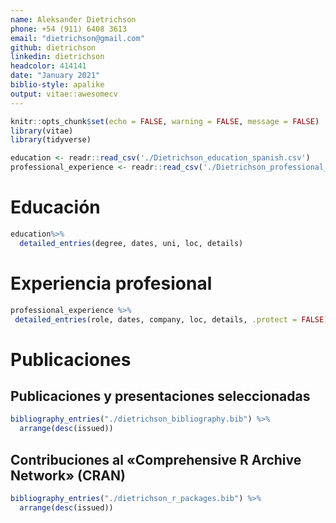 ```yaml
---
name: Aleksander Dietrichson
phone: +54 (911) 6408 3613
email: "dietrichson@gmail.com"
github: dietrichson
linkedin: dietrichson
headcolor: 414141
date: "January 2021"
biblio-style: apalike
output: vitae::awesomecv
---
```


```r
knitr::opts_chunk$set(echo = FALSE, warning = FALSE, message = FALSE)
library(vitae)
library(tidyverse)
```

```r
education <- readr::read_csv('./Dietrichson_education_spanish.csv')
professional_experience <- readr::read_csv('./Dietrichson_professional_spanish.csv')
```


# Educación
```r
education%>% 
  detailed_entries(degree, dates, uni, loc, details)
```

# Experiencia profesional
```r
professional_experience %>% 
 detailed_entries(role, dates, company, loc, details, .protect = FALSE)
```

# Publicaciones

## Publicaciones y presentaciones seleccionadas

```r
bibliography_entries("./dietrichson_bibliography.bib") %>% 
  arrange(desc(issued))

```


\newpage

## Contribuciones al «Comprehensive R Archive Network» (CRAN)

```r
bibliography_entries("./dietrichson_r_packages.bib") %>% 
  arrange(desc(issued))
```

